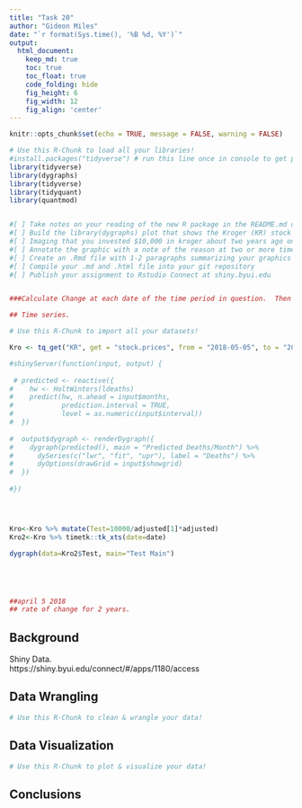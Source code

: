 ```yaml
---
title: "Task 20"
author: "Gideon Miles"
date: "`r format(Sys.time(), '%B %d, %Y')`"
output:
  html_document:  
    keep_md: true
    toc: true
    toc_float: true
    code_folding: hide
    fig_height: 6
    fig_width: 12
    fig_align: 'center'
---
```


```r
knitr::opts_chunk$set(echo = TRUE, message = FALSE, warning = FALSE)
```

```r
# Use this R-Chunk to load all your libraries!
#install.packages("tidyverse") # run this line once in console to get package
library(tidyverse)
library(dygraphs)
library(tidyverse)
library(tidyquant)
library(quantmod)


#[ ] Take notes on your reading of the new R package in the README.md or in a ‘.R’ script in the class task folder
#[ ] Build the library(dygraphs) plot that shows the Kroger (KR) stock price performance over 5 years.
#[ ] Imaging that you invested $10,000 in kroger about two years ago on April 5th. Make a graph with dygraph that shows performance dyRebased() to $10,000.
#[ ] Annotate the graphic with a note of the reason at two or more time points, or intervals, where the price had significant shifts.
#[ ] Create an .Rmd file with 1-2 paragraphs summarizing your graphics and the choices you made in the data presentation
#[ ] Compile your .md and .html file into your git repository
#[ ] Publish your assignment to Rstudio Connect at shiny.byui.edu


###Calculate Change at each date of the time period in question.  Then Multiply that 10,000 by that rate of change 

## Time series.  


```

```r
# Use this R-Chunk to import all your datasets!

Kro <- tq_get("KR", get = "stock.prices", from = "2018-05-05", to = "2020-10-01")

#shinyServer(function(input, output) {
  
 # predicted <- reactive({
#    hw <- HoltWinters(ldeaths)
#    predict(hw, n.ahead = input$months, 
#            prediction.interval = TRUE,
#            level = as.numeric(input$interval))
#  })
  
#  output$dygraph <- renderDygraph({
#    dygraph(predicted(), main = "Predicted Deaths/Month") %>%
#      dySeries(c("lwr", "fit", "upr"), label = "Deaths") %>%
#      dyOptions(drawGrid = input$showgrid)
#  })
  
#})




Kro<-Kro %>% mutate(Test=10000/adjusted[1]*adjusted)
Kro2<-Kro %>% timetk::tk_xts(date=date)

dygraph(data=Kro2$Test, main="Test Main")





##april 5 2018
## rate of change for 2 years.
```

## Background

Shiny Data.  
https://shiny.byui.edu/connect/#/apps/1180/access

## Data Wrangling

```r
# Use this R-Chunk to clean & wrangle your data!

```

## Data Visualization

```r
# Use this R-Chunk to plot & visualize your data!

```

## Conclusions
